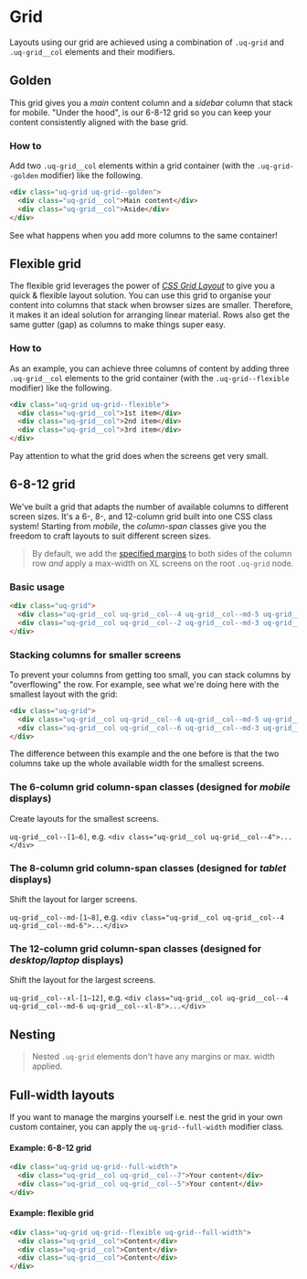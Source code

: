
# Grid

Layouts using our grid are achieved using a combination of `.uq-grid` and
`.uq-grid__col` elements and their modifiers.

## Golden

This grid gives you a *main* content column and a *sidebar* column that stack
for mobile. "Under the hood", is our 6-8-12 grid so you can keep your content
consistently aligned with the base grid.

<Story height="160" id="layout-grid--golden" />

### How to

Add two `.uq-grid__col` elements within a grid container (with the
`.uq-grid--golden` modifier) like the following.

```html
<div class="uq-grid uq-grid--golden">
  <div class="uq-grid__col">Main content</div>
  <div class="uq-grid__col">Aside</div>
</div>
```

See what happens when you add more columns to the same container!

## Flexible grid

The flexible grid leverages the power of [*CSS Grid Layout*](https://developer.mozilla.org/en-US/docs/Web/CSS/CSS_Grid_Layout)
to give you a quick & flexible layout solution. You can use this grid to
organise your content into columns that stack when browser sizes are smaller.
Therefore, it makes it an ideal solution for arranging linear material. Rows
also get the same gutter (gap) as columns to make things super easy.

<Story height={220} id="layout-grid--flexible-1" />

### How to

As an example, you can achieve three columns of content by adding three
`.uq-grid__col` elements to the grid container (with the `.uq-grid--flexible`
modifier) like the following.

```html
<div class="uq-grid uq-grid--flexible">
  <div class="uq-grid__col">1st item</div>
  <div class="uq-grid__col">2nd item</div>
  <div class="uq-grid__col">3rd item</div>
</div>
```

<Story height={85} id="layout-grid--flexible-2" />

Pay attention to what the grid does when the screens get very small.

## 6-8-12 grid

We've built a grid that adapts the number of available columns to different
screen sizes. It's a 6-, 8-, and 12-column grid built into one CSS class system!
Starting from _mobile_, the _column-span_ classes give you the freedom to craft
layouts to suit different screen sizes.

> By default, we add the [specified margins](?path=/docs/layout-layout--base-layout-grid-visualised#specifications-per-breakpoint)
> to both sides of the column row *and* apply a max-width on XL screens on the
> root `.uq-grid` node.

### Basic usage

```html
<div class="uq-grid">
  <div class="uq-grid__col uq-grid__col--4 uq-grid__col--md-5 uq-grid__col--xl-8">Content</div>
  <div class="uq-grid__col uq-grid__col--2 uq-grid__col--md-3 uq-grid__col--xl-4">Content</div>
</div>
```

<Story height={200} id="layout-grid--twelve-eight-six-example-1" />

### Stacking columns for smaller screens

To prevent your columns from getting too small, you can stack columns by
"overflowing" the row. For example, see what we're doing here with the smallest
layout with the grid:

```html
<div class="uq-grid">
  <div class="uq-grid__col uq-grid__col--6 uq-grid__col--md-5 uq-grid__col--xl-8">Content</div>
  <div class="uq-grid__col uq-grid__col--6 uq-grid__col--md-3 uq-grid__col--xl-4">Content</div>
</div>
```

The difference between this example and the one before is that the two columns
take up the whole available width for the smallest screens.

<Story height={200} id="layout-grid--twelve-eight-six-example-2" />

### The 6-column grid column-span classes (designed for _mobile_ displays)

Create layouts for the smallest screens.

`uq-grid__col--[1—6]`, e.g. `<div class="uq-grid__col uq-grid__col--4">...</div>`

<Story height={250} id="layout-grid--twelve-eight-six-mobile" />

### The 8-column grid column-span classes (designed for _tablet_ displays)

Shift the layout for larger screens.

`uq-grid__col--md-[1—8]`, e.g. `<div class="uq-grid__col uq-grid__col--4 uq-grid__col--md-6">...</div>` 

<Story height={290} id="layout-grid--twelve-eight-six-tablet" />

### The 12-column grid column-span classes (designed for _desktop/laptop_ displays)

Shift the layout for the largest screens.

`uq-grid__col--xl-[1—12]`, e.g. `<div class="uq-grid__col uq-grid__col--4 uq-grid__col--md-6 uq-grid__col--xl-8">...</div>`

<Story height={420} id="layout-grid--twelve-eight-six-desktop" />

## Nesting

> Nested `.uq-grid` elements don't have any margins or max. width applied.

<Story height={125} id="layout-grid--twelve-eight-six-nested" />

## Full-width layouts

If you want to manage the margins yourself i.e. nest the grid in your own custom
container, you can apply the `uq-grid--full-width` modifier class.

#### Example: 6-8-12 grid

```html
<div class="uq-grid uq-grid--full-width">
  <div class="uq-grid__col uq-grid__col--7">Your content</div>
  <div class="uq-grid__col uq-grid__col--5">Your content</div>
</div>
```

<Story height={85} id="layout-grid--twelve-eight-six-full-width" />

#### Example: flexible grid

```html
<div class="uq-grid uq-grid--flexible uq-grid--full-width">
  <div class="uq-grid__col">Content</div>
  <div class="uq-grid__col">Content</div>
  <div class="uq-grid__col">Content</div>
</div>
```

<Story height={85} id="layout-grid--flexible-full-width" />
